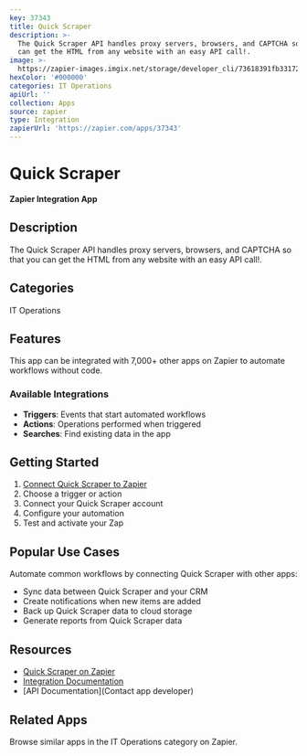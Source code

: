 ```yaml
---
key: 37343
title: Quick Scraper
description: >-
  The Quick Scraper API handles proxy servers, browsers, and CAPTCHA so that you
  can get the HTML from any website with an easy API call!.
image: >-
  https://zapier-images.imgix.net/storage/developer_cli/73618391fb33172f8708c8dc7d9f6a61.png?auto=format%2Ccompress&ixlib=python-3.0.0&q=50
hexColor: '#000000'
categories: IT Operations
apiUrl: ''
collection: Apps
source: zapier
type: Integration
zapierUrl: 'https://zapier.com/apps/37343'
---
```

# Quick Scraper

**Zapier Integration App**

## Description

The Quick Scraper API handles proxy servers, browsers, and CAPTCHA so that you can get the HTML from any website with an easy API call!.

## Categories

IT Operations

## Features

This app can be integrated with 7,000+ other apps on Zapier to automate workflows without code.

### Available Integrations

- **Triggers**: Events that start automated workflows
- **Actions**: Operations performed when triggered
- **Searches**: Find existing data in the app

## Getting Started

1. [Connect Quick Scraper to Zapier](https://zapier.com/apps/37343)
2. Choose a trigger or action
3. Connect your Quick Scraper account
4. Configure your automation
5. Test and activate your Zap

## Popular Use Cases

Automate common workflows by connecting Quick Scraper with other apps:

- Sync data between Quick Scraper and your CRM
- Create notifications when new items are added
- Back up Quick Scraper data to cloud storage
- Generate reports from Quick Scraper data

## Resources

- [Quick Scraper on Zapier](https://zapier.com/apps/37343)
- [Integration Documentation](https://zapier.com/apps/37343/integrations)
- [API Documentation](Contact app developer)

## Related Apps

Browse similar apps in the IT Operations category on Zapier.
